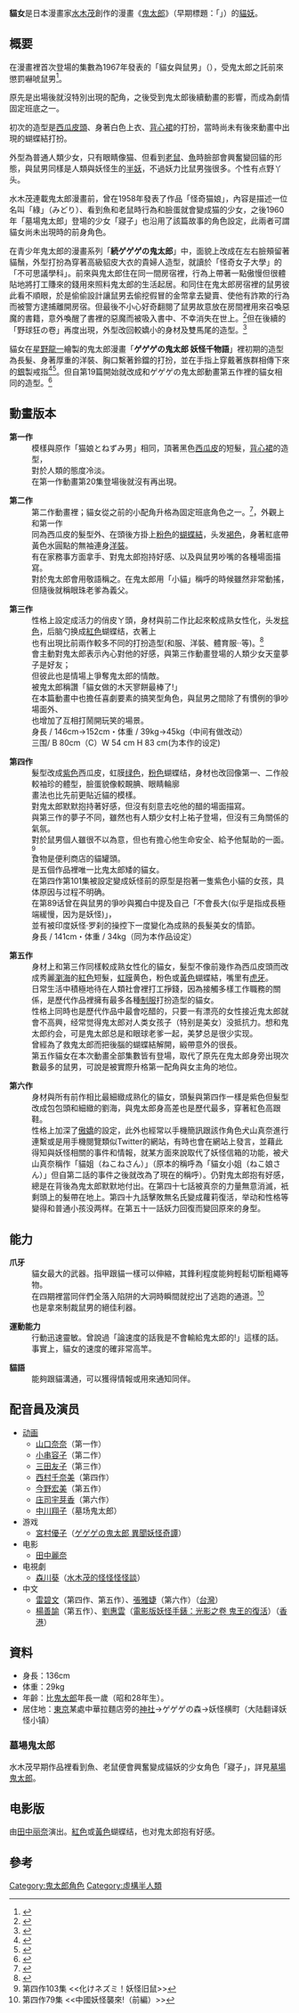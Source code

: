 {{japanese|japanese=猫娘|kana=ねこむすめ|romaji=nekomusume}}
'''貓女'''是日本漫畫家[[水木茂|水木茂]]創作的漫畫《[[鬼太郎|鬼太郎]]》（早期標題：「{{lang|ja|墓場の鬼太郎}}」）的[[貓妖|貓妖]]。

== 概要 ==
在漫畫裡首次登場的集數為1967年發表的「貓女與鼠男」（{{lang-ja|猫娘とねずみ男}}），受鬼太郎之託前來懲罰嚇唬鼠男<ref>{{cite book |title=オリジナル版　ゲゲゲの鬼太郎(2)|year=2007 |publisher=講談社 |isbn=4-06-370437-8|id=「{{lang-ja|猫娘とねずみ男}}」}}</ref>。

原先是出場後就沒特別出現的配角，之後受到鬼太郎後續動畫的影響，而成為劇情固定班底之一。

初次的造型是[[西瓜皮頭|西瓜皮頭]]、身著白色上衣、[[背心裙|背心裙]]的打扮，當時尚未有後來動畫中出現的蝴蝶結打扮。

外型為普通人類少女，只有眼睛像猫、但看到[[老鼠|老鼠]]、[[魚|魚]]時臉部會興奮變回貓的形態，與鼠男同樣是人類與妖怪生的[[半妖|半妖]]，不過妖力比鼠男強很多。个性有点野丫头。

水木茂連載鬼太郎漫畫前，曾在1958年發表了作品「怪奇猫娘」，內容是描述一位名叫「綠」（みどり）、看到魚和老鼠時行為和臉蛋就會變成猫的少女，之後1960年「墓場鬼太郎」登場的少女「寢子」也沿用了該篇故事的角色設定，此兩者可謂貓女尚未出現時的前身角色。

在青少年鬼太郎的漫畫系列「'''続ゲゲゲの鬼太郎'''」中，面貌上改成在左右臉頰留著貓鬚，外型打扮為穿著高級貂皮大衣的貴婦人造型，就讀於「怪奇女子大學」的「不可思議學科」。前來與鬼太郎住在同一間房宿裡，行為上帶著一點傲慢但很體貼地將打工賺來的錢用來照料鬼太郎的生活起居。和同住在鬼太郎房宿裡的鼠男彼此看不順眼，於是偷偷設計讓鼠男去偷挖假冒的金幣拿去變賣、使他有詐欺的行為而被警方逮捕離開房宿。但最後不小心好奇翻閱了鼠男故意放在房間裡用來召喚惡魔的書籍，意外喚醒了書裡的惡魔而被吸入書中、不幸消失在世上。<ref>{{cite book |title=その後のゲゲゲの鬼太郎 1 |year=1995 |publisher=扶桑社 |isbn=4-594-01736-3 |pages=「猫娘」}}</ref>但在後續的「野球狂の卷」再度出現，外型改回較嬌小的身材及雙馬尾的造型。<ref>{{cite book |title=その後のゲゲゲの鬼太郎 1 |year=1995 |publisher=扶桑社 |isbn=4-594-01736-3 |pages=「野球狂の卷」}}</ref>

貓女在[[星野龍一|星野龍一]]繪製的鬼太郎漫畫「'''ゲゲゲの鬼太郎 妖怪千物語'''」裡初期的造型為長髮、身著厚重的洋裝、胸口繫著鈴鐺的打扮，並在手指上穿戴著族群相傳下來的[[銀|銀]]製戒指<ref>{{cite book |title=鬼太郎 妖怪千物語 1 |year=2007 |publisher=[[青文出版社|青文出版社]] |isbn=978-986-209-147-0 }}</ref><ref>{{cite book |title=鬼太郎 妖怪千物語 2 |year=2007 |publisher=[[青文出版社|青文出版社]] |isbn=978-986-209-193-7 }}</ref>。但自第19篇開始就改成和ゲゲゲの鬼太郎動畫第五作裡的貓女相同的造型。<ref>{{cite book |title=鬼太郎 妖怪千物語 4 |year=2008 |publisher=[[青文出版社|青文出版社]] |isbn=978-986-209-290-3 }}</ref>

==動畫版本==
;'''第一作'''
:模樣與原作「猫娘とねずみ男」相同，頂著黑色[[西瓜皮|西瓜皮]]的短髮，[[背心裙|背心裙]]的造型，
:對於人類的態度冷淡。
:在第一作動畫第20集登場後就沒有再出現。

;'''第二作'''
:第二作動畫裡；貓女從之前的小配角升格為固定班底角色之一。<ref>{{cite book |title=アニメゲゲゲの鬼太郎完全読本 |year=2006 |publisher=講談社 |isbn=4-06-213742-9 |pages=229頁}}</ref>，外觀上和第一作
:同為西瓜皮的髮型外、在頭後方掛上[[粉色|粉色]]的[[蝴蝶結|蝴蝶結]]，头发[[褐色|褐色]]，身著紅底帶黃色水圓點的無袖連身[[洋裝|洋裝]]。
:有在家務事方面拿手、對鬼太郎抱持好感、以及與鼠男吵嘴的各種場面描寫。
:對於鬼太郎會用敬語稱之。在鬼太郎用「小貓」稱呼的時候雖然非常動搖，但隨後就稱眼珠老爹為義父。

;'''第三作'''
:性格上設定成活力的俏皮ㄚ頭，身材與前二作比起來較成熟女性化，头发[[棕色|棕色]]，后脑勺换成[[紅色|紅色]]蝴蝶结，衣著上
:也有出現比前兩作較多不同的打扮造型(和服、洋裝、體育服‧‧等)。<ref>{{cite book |title=アニメゲゲゲの鬼太郎完全読本 |year=2006 |publisher=講談社 |isbn=4-06-213742-9 |pages=25頁}}</ref>
:會主動對鬼太郎表示內心對他的好感，與第三作動畫登場的人類少女天童夢子是好友；
:但彼此也是情場上爭奪鬼太郎的情敵。
:被鬼太郎稱讚「貓女做的木天寥餅最棒了!」
:在本篇動畫中也擔任喜劇要素的搞笑型角色，與鼠男之間除了有慣例的爭吵場面外、
:也增加了互相打鬧開玩笑的場景。
:身長 / 146cm→152cm・体重 / 39kg→45kg（中间有做改动）
:三围/ B 80cm（C）W 54 cm H 83 cm(为本作的设定)

;'''第四作'''
:髮型改成[[紫色|紫色]]西瓜皮，虹膜[[绿色|绿色]]，[[粉色|粉色]]蝴蝶结，身材也改回像第一、二作般較袖珍的體型，臉蛋貌像較靦腆、眼睛輪廓
:畫法也比先前更貼近貓的模樣。
:對鬼太郎默默抱持著好感，但沒有刻意去吃他的醋的場面描寫。
:與第三作的夢子不同，雖然也有人類少女村上祐子登場，但沒有三角關係的氣氛。
:對於鼠男個人雖很不以為意，但也有擔心他生命安全、給予他幫助的一面。<ref>第四作103集 <<化けネズミ！妖怪旧鼠>> </ref>
:食物是便利商店的貓罐頭。
:是五個作品裡唯一比鬼太郎矮的貓女。
:在第四作第101集被設定變成妖怪前的原型是抱著一隻紫色小貓的女孩，具体原因与过程不明确。
:在第89话曾在與鼠男的爭吵與獨白中提及自己「不會長大(似乎是指成長極端緩慢，因为是妖怪)」，
:並有被印度妖怪‧罗刹的操控下一度變化為成熟的長髮美女的情節。
:身長 / 141cm・体重 / 34kg（同为本作品设定）

;'''第五作'''
:身材上和第三作同樣較成熟女性化的貓女，髮型不像前幾作為西瓜皮頭而改成秀麗[[瀏海|瀏海]]的[[紅色|紅色]]短髮，[[虹膜|虹膜]]黄色，粉色或[[黃色|黃色]]蝴蝶結，嘴里有[[虎牙|虎牙]]。
:日常生活中積極地待在人類社會裡打工掙錢，因為接觸多樣工作職務的關係，是歷代作品裡擁有最多各種[[制服|制服]]打扮造型的貓女。
:性格上同時也是歷代作品中最會吃醋的，只要一有漂亮的女性接近鬼太郎就會不高興，经常觉得鬼太郎对人类女孩子（特别是美女）没抵抗力。想和鬼太郎约会，可是鬼太郎总是和眼球老爹一起，美梦总是很少实现。
:曾經為了救鬼太郎而把後腦的蝴蝶結解開，緞帶意外的很長。
:第五作貓女在本次動畫全部集數皆有登場，取代了原先在鬼太郎身旁出現次數最多的鼠男，可說是被實際升格第一配角與女主角的地位。

;'''第六作'''
:身材與所有前作相比最細緻成熟化的貓女，頭髮與第四作一樣是紫色但髮型改成包包頭和細緻的劉海，與鬼太郎身高差也是歷代最多，穿著紅色高跟鞋。
:性格上加深了[[傲嬌|傲嬌]]的設定，此外也經常以手機簡訊跟該作角色犬山真奈進行連繫或是用手機閱覽類似Twitter的網站，有時也會在網站上發言，並藉此得知與妖怪相關的事件和情報，就某方面來說取代了妖怪信箱的功能，被犬山真奈稱作「貓姐（ねこねさん）」（原本的稱呼為「貓女小姐（ねこ娘さん）」但自第二話的事件之後就改為了現在的稱呼）。仍對鬼太郎抱有好感，總是在背後為鬼太郎默默地付出。在第四十七話被真奈的力量無意消滅，衹剩頭上的髮帶在地上。第四十九話擊敗無名氏變成蘿莉復活，举动和性格等變得和普通小孩没两样。在第五十一話妖力回復而變回原來的身型。

==能力==
;'''爪牙'''
:貓女最大的武器。指甲跟貓一樣可以伸縮，其鋒利程度能夠輕鬆切斷粗繩等物。
:在四期裡當同伴們全落入陷阱的大洞時瞬間就挖出了逃跑的通道。<ref>第四作79集 <<中國妖怪襲來!（前編）>> </ref>
:也是拿來制裁鼠男的絕佳利器。

;'''運動能力'''
:行動迅速靈敏。曾說過「論速度的話我是不會輸給鬼太郎的!」這樣的話。事實上，貓女的速度的確非常高竿。

;'''貓語'''
:能夠跟貓溝通，可以獲得情報或用來通知同伴。

== 配音員及演员 ==
*[[动画|动画]]
**[[山口奈奈|山口奈奈]]（第一作）
**[[小串容子|小串容子]]（第二作）
**[[三田友子|三田友子]]（第三作）
**[[西村千奈美|西村千奈美]]（第四作）
**[[今野宏美|今野宏美]]（第五作）
**[[庄司宇芽香|庄司宇芽香]]（第六作）
**[[中川翔子|中川翔子]]（墓场鬼太郎）
*游戏
**[[宮村優子_(聲優)|宮村優子]]（[[ゲゲゲの鬼太郎_異聞妖怪奇譚|ゲゲゲの鬼太郎 異聞妖怪奇譚]]）
*电影
**[[田中麗奈|田中麗奈]]
*电視劇
**[[森川葵|森川葵]]（[[水木茂的怪怪怪怪談|水木茂的怪怪怪怪談]]）
*中文
**[[雷碧文|雷碧文]]（第四作、第五作）、[[張雅婕|張雅婕]]（第六作）（[[台灣|台灣]]）
**[[楊善諭|楊善諭]]（第五作）、[[劉惠雲|劉惠雲]]（[[電影版妖怪手錶：光影之卷_鬼王的復活|電影版妖怪手錶：光影之卷 鬼王的復活]]）（[[香港|香港]]）

== 資料 ==
*身長：136cm
*体重：29kg
*年齡：比[[鬼太郎_(人物)|鬼太郎]]年長一歲（昭和28年生）。
*居住地：[[東京|東京]]某處中華拉麵店旁的[[神社|神社]]→ゲゲゲの森→妖怪横町（大陆翻译妖怪小镇）

=== 墓場鬼太郎 ===
水木茂早期作品裡看到魚、老鼠便會興奮變成貓妖的少女角色「寢子」，詳見[[墓場鬼太郎|墓場鬼太郎]]。

==电影版==
由[[田中丽奈_(演员)|田中丽奈]]演出。[[紅色|紅色]]或[[黃色|黃色]]蝴蝶结，也对鬼太郎抱有好感。

==參考==
{{reflist|2}}

{{鬼太郎}}
{{DEFAULTSORT:Nekomusume}}
[[Category:鬼太郎角色|Category:鬼太郎角色]]
[[Category:虛構半人類|Category:虛構半人類]]